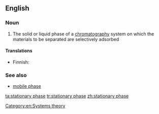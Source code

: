 ==English==

===Noun===
{{en-noun|head=[[stationary]] [[phase]]}}

# {{context|chemistry|lang=en}} The solid or liquid phase of a [[chromatography]] system on which the materials to be separated are selectively adsorbed

====Translations====
{{trans-top|adsorbing phase of a chromatography system}}
* Finnish: {{t|fi|liikkumaton faasi}}
{{trans-mid}}
{{trans-bottom}}

===See also===
* [[mobile phase]]

[[Category:en:Systems theory]]

[[ta:stationary phase]]
[[tr:stationary phase]]
[[zh:stationary phase]]